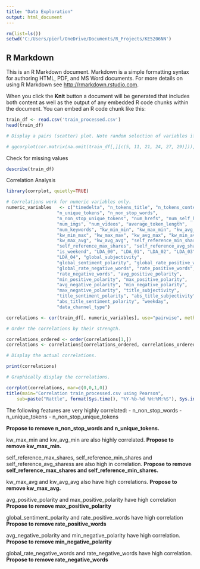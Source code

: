 ```yaml
---
title: "Data Exploration"
output: html_document
---
```


```r
rm(list=ls())
setwd('C:/Users/pierl/OneDrive/Documents/R_Projects/KE5206NN')

```

## R Markdown

This is an R Markdown document. Markdown is a simple formatting syntax for authoring HTML, PDF, and MS Word documents. For more details on using R Markdown see <http://rmarkdown.rstudio.com>.

When you click the **Knit** button a document will be generated that includes both content as well as the output of any embedded R code chunks within the document. You can embed an R code chunk like this:

```r
train_df <- read.csv('train_processed.csv')
head(train_df)

# Display a pairs (scatter) plot. Note random selection of variables if there are more than 6.

# ggcorplot(cor.matrix(na.omit(train_df[,][c(5, 11, 21, 24, 27, 29)])), data=na.omit(train_df[,][c(5, 11, 21, 24, 27, 29)]), var_text_size=2, cor_text_limits=c(2,10))

```

Check for missing values 
```r
describe(train_df)
```

Correlation Analysis
```r

library(corrplot, quietly=TRUE)

# Correlations work for numeric variables only.
numeric_variables   <- c("timedelta", "n_tokens_title", "n_tokens_content",
                   "n_unique_tokens", "n_non_stop_words",
                   "n_non_stop_unique_tokens", "num_hrefs", "num_self_hrefs",
                   "num_imgs", "num_videos", "average_token_length",
                   "num_keywords", "kw_min_min", "kw_max_min", "kw_avg_min",
                   "kw_min_max", "kw_max_max", "kw_avg_max", "kw_min_avg",
                   "kw_max_avg", "kw_avg_avg", "self_reference_min_shares",
                   "self_reference_max_shares", "self_reference_avg_sharess",
                   "is_weekend", "LDA_00", "LDA_01", "LDA_02", "LDA_03",
                   "LDA_04", "global_subjectivity",
                   "global_sentiment_polarity", "global_rate_positive_words",
                   "global_rate_negative_words", "rate_positive_words",
                   "rate_negative_words", "avg_positive_polarity",
                   "min_positive_polarity", "max_positive_polarity",
                   "avg_negative_polarity", "min_negative_polarity",
                   "max_negative_polarity", "title_subjectivity",
                   "title_sentiment_polarity", "abs_title_subjectivity",
                   "abs_title_sentiment_polarity", "weekday",
                   "data_channel_type")

correlations <- cor(train_df[, numeric_variables], use="pairwise", method="pearson")

# Order the correlations by their strength.

correlations_ordered <- order(correlations[1,])
correlations <- correlations[correlations_ordered, correlations_ordered]

# Display the actual correlations.

print(correlations)

# Graphically display the correlations.

corrplot(correlations, mar=c(0,0,1,0))
title(main="Correlation train_processed.csv using Pearson",
    sub=paste("Rattle", format(Sys.time(), "%Y-%b-%d %H:%M:%S"), Sys.info()["user"]))
```

The following features are very highly correlated: 
- n_non_stop_words
- n_unique_tokens
- n_non_stop_unique_tokens

**Propose to remove n_non_stop_words and n_unique_tokens.**

kw_max_min and kw_avg_min are also highly correlated. **Propose to remove kw_max_min.**

self_reference_max_shares, self_reference_min_shares and self_reference_avg_sharess are also high in correlation. **Propose to remove self_reference_max_shares and self_reference_min_shares.**

kw_max_avg and kw_avg_avg also have high correlations. **Propose to remove kw_max_avg.**

avg_positive_polarity and max_positive_polarity have high correlation **Propose to remove max_positive_polarity**

global_sentiment_polarity and rate_positive_words have high correlation **Propose to remove rate_positive_words**

avg_negative_polarity and min_negative_polarity have high correlation. **Propose to remove min_negative_polarity**

global_rate_negative_words and rate_negative_words have high correlation. **Propose to remove rate_negative_words**




